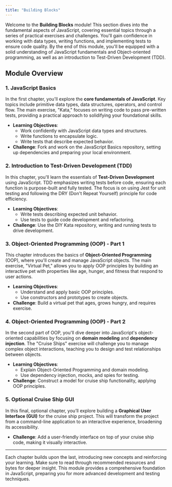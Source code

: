```yaml
---
title: "Building Blocks"
---
```


Welcome to the **Building Blocks** module! This section dives into the fundamental aspects of JavaScript, covering essential topics through a series of practical exercises and challenges. You'll gain confidence in working with data types, writing functions, and implementing tests to ensure code quality. By the end of this module, you'll be equipped with a solid understanding of JavaScript fundamentals and Object-oriented programming, as well as an introduction to Test-Driven Development (TDD).

## Module Overview

### 1. JavaScript Basics
In the first chapter, you'll explore the **core fundamentals of JavaScript**. Key topics include primitive data types, data structures, operators, and control flow. The main exercise, "Kata," focuses on writing code to pass pre-written tests, providing a practical approach to solidifying your foundational skills.

- **Learning Objectives**:
  - Work confidently with JavaScript data types and structures.
  - Write functions to encapsulate logic.
  - Write tests that describe expected behavior.
- **Challenge**: Fork and work on the JavaScript Basics repository, setting up dependencies and preparing your local environment.

### 2. Introduction to Test-Driven Development (TDD)
In this chapter, you'll learn the essentials of **Test-Driven Development** using JavaScript. TDD emphasizes writing tests before code, ensuring each function is purpose-built and fully tested. The focus is on using Jest for unit testing and following the DRY (Don't Repeat Yourself) principle for code efficiency.

- **Learning Objectives**:
  - Write tests describing expected unit behavior.
  - Use tests to guide code development and refactoring.
- **Challenge**: Use the DIY Kata repository, writing and running tests to drive development.

### 3. Object-Oriented Programming (OOP) - Part 1
This chapter introduces the basics of **Object-Oriented Programming** (OOP), where you'll create and manage JavaScript objects. The main exercise, "Virtual Pet," allows you to apply OOP principles by building an interactive pet with properties like age, hunger, and fitness that respond to user actions.

- **Learning Objectives**:
  - Understand and apply basic OOP principles.
  - Use constructors and prototypes to create objects.
- **Challenge**: Build a virtual pet that ages, grows hungry, and requires exercise.

### 4. Object-Oriented Programming (OOP) - Part 2
In the second part of OOP, you'll dive deeper into JavaScript's object-oriented capabilities by focusing on **domain modeling** and **dependency injection**. The "Cruise Ships" exercise will challenge you to manage complex object interactions, teaching you to design and test relationships between objects.

- **Learning Objectives**:
  - Explain Object-Oriented Programming and domain modeling.
  - Use dependency injection, mocks, and spies for testing.
- **Challenge**: Construct a model for cruise ship functionality, applying OOP principles.

### 5. Optional Cruise Ship GUI
In this final, optional chapter, you’ll explore building a **Graphical User Interface (GUI)** for the cruise ship project. This will transform the project from a command-line application to an interactive experience, broadening its accessibility.

- **Challenge**: Add a user-friendly interface on top of your cruise ship code, making it visually interactive.

---

Each chapter builds upon the last, introducing new concepts and reinforcing your learning. Make sure to read through recommended resources and bytes for deeper insight. This module provides a comprehensive foundation in JavaScript, preparing you for more advanced development and testing techniques.
